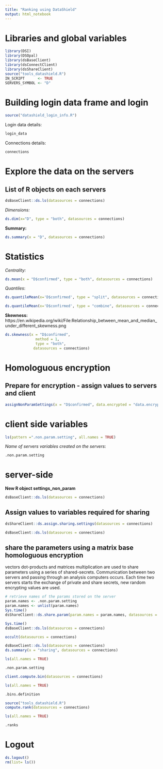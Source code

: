 ```yaml
---
title: "Ranking using DataShield"
output: html_notebook
---
```


# Libraries and global variables
```r
library(DSI)
library(DSOpal)
library(dsBaseClient)
library(dsConnectClient)
library(dsShareClient)
source("tools_datashield.R")
IN_SCRIPT      <- TRUE
SERVERS_SYMBOL <- "D"
```


# Building login data frame and login
```R
source("datashield_login_info.R")
```
Login data details:
```r
login_data
```

Connections details:
```r
connections
```       
# Explore the data on the servers
## List of R objects on each servers
```R
dsBaseClient::ds.ls(datasources = connections)
```
_Dimensions:_
```r
ds.dim(x="D", type = "both", datasources = connections)
```



**Summary:**
```r
ds.summary(x = "D", datasources = connections)
```

# Statistics
_Centrality:_
```r
ds.mean(x = "D$confirmed", type = "both", datasources = connections)
```
_Quantiles_:
```r
ds.quantileMean(x='D$confirmed', type = "split", datasources = connections)
```

```r
ds.quantileMean(x='D$confirmed', type = "combine", datasources = connections)
```
**Skewness:**
https://en.wikipedia.org/wiki/File:Relationship_between_mean_and_median_under_different_skewness.png

```r
ds.skewness(x = "D$confirmed",
              method = 1, 
              type = "both",
             datasources = connections)
```



# Homologuous encryption
## Prepare for encryption - assign values to servers and client

```r
assignNonParamSettings(x = "D$confirmed", data.encrypted = "data.encrypted", datasources = connections)
```

# client side variables
```r
ls(pattern =".non.param.setting", all.names = TRUE)
```

_Name of servers variables created on the servers_:
```r
.non.param.setting
```

# server-side 
**New R object settings_non_param**
```r
dsBaseClient::ds.ls(datasources = connections)
```

## Assign values to variables required for sharing 
```r
dsShareClient::ds.assign.sharing.settings(datasources = connections)
```

```r
dsBaseClient::ds.ls(datasources = connections)
```
## share the parameters using a matrix base homologuous encryption
vectors dot-products and matrices multiplication are used to share parameters using a series of shared-secrets. Communication between two servers and passing through an analysis computers occurs. Each time two servers starts the exchange of private and share secrets, new random encrypting values are used. 
```r
# retrieve names of the params stored on the server
param.names <- .non.param.setting
param.names <- unlist(param.names)
Sys.time()
dsShareClient::ds.share.param(param.names = param.names, datasources = connections)    
```

```r
Sys.time()
dsBaseClient::ds.ls(datasources = connections)
```
```r
occult(datasources = connections)
```

```r
dsBaseClient::ds.ls(datasources = connections)
ds.summary(x = "sharing", datasources = connections)
```
```r
ls(all.names = TRUE)
```

```r
.non.param.setting
```

```r
client.compute.bin(datasources = connections)
```

```r
ls(all.names = TRUE)
```

```r
.bins.definition
```
```r
source("tools_datashield.R")
compute.rank(datasources = connections)
```
```r
ls(all.names = TRUE)
```
```r
.ranks
```

# Logout
```r
ds.logout()
rm(list= ls())
```
